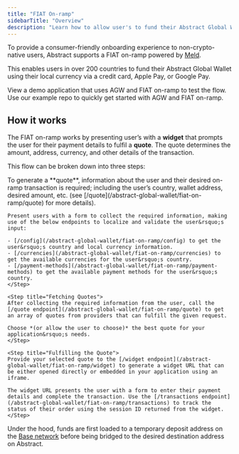 ```yaml
---
title: "FIAT On-ramp"
sidebarTitle: "Overview"
description: "Learn how to allow user's to fund their Abstract Global Wallet with FIAT currencies."
---
```


To provide a consumer-friendly onboarding experience to non-crypto-native users,
Abstract supports a FIAT on-ramp powered by [Meld](https://www.meld.io/). 

This enables users in over 200 countries to fund their Abstract Global Wallet using their local currency via a credit card, Apple Pay, or Google Pay.

<CardGroup cols={2}>
  <Card
        title="FIAT On-ramp Demo Application"
        icon="play"
        href="TODO"
    >
        View a demo application that uses AGW and FIAT on-ramp to test the flow.
    </Card>
    <Card
        title="AGW + FIAT On-ramp Example Repo"
        icon="github"
        href="https://github.com/Abstract-Foundation/examples/tree/main/agw-fiat-on-ramp"
    >
        Use our example repo to quickly get started with AGW and FIAT on-ramp.
    </Card>
</CardGroup>

## How it works

The FIAT on-ramp works by presenting user&rsquo;s with a **widget** that prompts the user for their payment details to fulfil a **quote**. The quote determines the amount, address, currency, and other details of the transaction.

This flow can be broken down into three steps:

<Steps>
    <Step title="Collecting User Information">
    To generate a **quote**, information about the user and their desired on-ramp transaction is required; including the user&rsquo;s country, wallet address, desired amount, etc. (see [/quote](/abstract-global-wallet/fiat-on-ramp/quote) for more details).

    Present users with a form to collect the required information, making use of the below endpoints to localize and validate the user&rsquo;s input:

    - [/config](/abstract-global-wallet/fiat-on-ramp/config) to get the user&rsquo;s country and local currency information.
    - [/currencies](/abstract-global-wallet/fiat-on-ramp/currencies) to get the available currencies for the user&rsquo;s country.
    - [/payment-methods](/abstract-global-wallet/fiat-on-ramp/payment-methods) to get the available payment methods for the user&rsquo;s country.
    </Step>

    <Step title="Fetching Quotes">
    After collecting the required information from the user, call the [/quote endpoint](/abstract-global-wallet/fiat-on-ramp/quote) to get an array of quotes from providers that can fulfill the given request.

    Choose *(or allow the user to choose)* the best quote for your application&rsquo;s needs.
    </Step>
    
    <Step title="Fulfilling the Quote">
    Provide your selected quote to the [/widget endpoint](/abstract-global-wallet/fiat-on-ramp/widget) to generate a widget URL that can be either opened directly or embedded in your application using an iframe.

    The widget URL presents the user with a form to enter their payment details and complete the transaction. Use the [/transactions endpoint](/abstract-global-wallet/fiat-on-ramp/transactions) to track the status of their order using the session ID returned from the widget.
    </Step> 

</Steps>

Under the hood, funds are first loaded to a temporary deposit address on the [Base network](https://www.base.org/) before being bridged to the desired destination address on Abstract.

